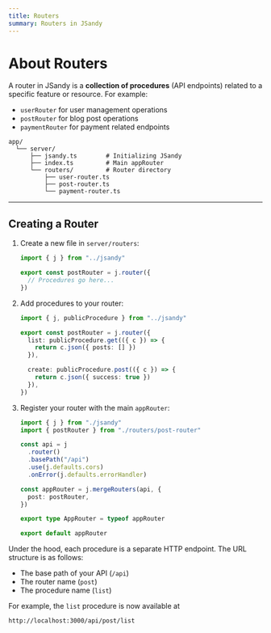 ```yaml
---
title: Routers
summary: Routers in JSandy
---
```


# About Routers

A router in JSandy is a **collection of procedures** (API endpoints) related to a specific feature or resource. For example:

- `userRouter` for user management operations
- `postRouter` for blog post operations
- `paymentRouter` for payment related endpoints

```plaintext {5-8}
app/
  └── server/
      ├── jsandy.ts        # Initializing JSandy
      ├── index.ts         # Main appRouter
      └── routers/         # Router directory
          ├── user-router.ts
          ├── post-router.ts
          └── payment-router.ts
```

---

## Creating a Router

1. Create a new file in `server/routers`:

   ```ts server/routers/post-router.ts
   import { j } from "../jsandy"

   export const postRouter = j.router({
     // Procedures go here...
   })
   ```

2. Add procedures to your router:

   ```ts {4-10} server/routers/post-router.ts
   import { j, publicProcedure } from "../jsandy"

   export const postRouter = j.router({
     list: publicProcedure.get(({ c }) => {
       return c.json({ posts: [] })
     }),

     create: publicProcedure.post(({ c }) => {
       return c.json({ success: true })
     }),
   })
   ```

3. Register your router with the main `appRouter`:

   ```ts server/index.ts {2, 11}
   import { j } from "./jsandy"
   import { postRouter } from "./routers/post-router" 

   const api = j 
     .router() 
     .basePath("/api") 
     .use(j.defaults.cors) 
     .onError(j.defaults.errorHandler) 

   const appRouter = j.mergeRouters(api, {
     post: postRouter, 
   })

   export type AppRouter = typeof appRouter

   export default appRouter
   ```

Under the hood, each procedure is a separate HTTP endpoint. The URL structure is as follows:

- The base path of your API (`/api`)
- The router name (`post`)
- The procedure name (`list`)

For example, the `list` procedure is now available at

```plaintext
http://localhost:3000/api/post/list
```
